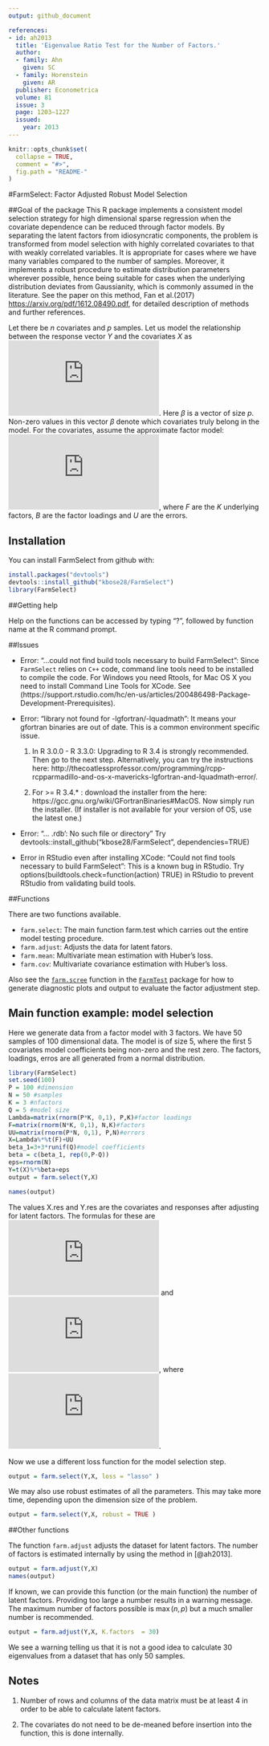 ```yaml
---
output: github_document

references:
- id: ah2013
  title: 'Eigenvalue Ratio Test for the Number of Factors.'
  author:
  - family: Ahn
    given: SC
  - family: Horenstein
    given: AR
  publisher: Econometrica
  volume: 81
  issue: 3
  page: 1203–1227
  issued:
    year: 2013
---
```


<!-- README.md is generated from README.Rmd. Please edit that file -->

```r
knitr::opts_chunk$set(
  collapse = TRUE,
  comment = "#>",
  fig.path = "README-"
)
```


#FarmSelect: Factor Adjusted Robust Model Selection

##Goal of the package
This R package implements a consistent model selection strategy for high dimensional sparse regression when the covariate dependence can be reduced through factor models. By separating the latent factors from idiosyncratic components, the problem is transformed from model selection with highly correlated covariates to that with weakly correlated variables. It is appropriate for cases where we have many variables compared to the number of samples. Moreover, it implements a robust procedure to estimate distribution parameters wherever possible, hence being suitable for cases when the underlying distribution deviates from Gaussianity, which is commonly assumed in the literature. See the paper on this method, Fan et al.(2017) <https://arxiv.org/pdf/1612.08490.pdf>, for detailed description of methods and further references. 

Let there be $n$ covariates and $p$ samples. Let us model the relationship between the response vector $Y$ and the covariates $X$ as 
![equation](https://latex.codecogs.com/gif.latex?%5Cmathbf%7BY%7D%20%3D%20%5Cmathbf%7BX%7D%5Cbm%7B%5Cbeta%7D%20&plus;%20%5Cepsilon). Here $\beta$ is a vector of size $p$. Non-zero values in this vector $\beta$ denote which covariates truly belong in the model. For the covariates, assume the approximate factor model: ![equation](https://latex.codecogs.com/gif.latex?%5Cmathbf%7BX%7D%20%3D%20%5Cmathbf%7BFB%7D%5E%7BT%7D%20&plus;%20%5Cmathbf%7BU%7D), where $F$ are the $K$ underlying factors, $B$ are the factor loadings and $U$ are the errors. 




## Installation

You can install FarmSelect from github with:

```r
install.packages("devtools")
devtools::install_github("kbose28/FarmSelect")
library(FarmSelect)
```

##Getting help

Help on the functions can be accessed by typing "?", followed by function name at the R command prompt. 

##Issues

* Error: "...could not find build tools necessary to build FarmSelect": Since `FarmSelect` relies on `C++` code, command line tools need to be installed to compile the code. For Windows you need Rtools, for Mac OS X you need to install Command Line Tools for XCode. See (https://support.rstudio.com/hc/en-us/articles/200486498-Package-Development-Prerequisites). 

* Error: "library not found for -lgfortran/-lquadmath": It means your gfortran binaries are out of date. This is a common environment specific issue. 

    1. In R 3.0.0 - R 3.3.0: Upgrading to R 3.4 is strongly recommended. Then go to the next step. Alternatively, you can try the instructions here: http://thecoatlessprofessor.com/programming/rcpp-rcpparmadillo-and-os-x-mavericks-lgfortran-and-lquadmath-error/. 

    2. For >= R 3.4.* : download the installer from the here: https://gcc.gnu.org/wiki/GFortranBinaries#MacOS. Now simply run the installer. (If installer is not available for your version of OS, use the latest one.)

* Error: "... .rdb': No such file or directory" Try devtools::install_github("kbose28/FarmSelect", dependencies=TRUE)

* Error in RStudio even after installing XCode: "Could not find tools necessary to build FarmSelect": This is a known bug in RStudio. Try options(buildtools.check=function(action) TRUE) in RStudio to prevent RStudio from validating build tools.


##Functions

There are two functions available. 

* `farm.select`: The main function farm.test which carries out the entire model testing procedure.
* `farm.adjust`: Adjusts the data for latent fators.
* `farm.mean`: Multivariate mean estimation with Huber's loss.
* `farm.cov`: Multivariate covariance estimation with Huber's loss. 

Also see the [`farm.scree`](https://www.rdocumentation.org/packages/FarmTest/versions/1.0.0/topics/farm.scree) function in the [`FarmTest`](https://cran.r-project.org/web/packages/FarmTest/index.html)
 package for how to generate diagnostic plots and output to evaluate the factor adjustment step.

## Main function example: model selection

Here we generate data from a factor model with 3 factors. We have 50 samples of 100 dimensional data. The model is of size 5, where the first 5 covariates model coefficients being non-zero and the rest zero. The factors, loadings, erros are all generated from a normal distribution.

```r
library(FarmSelect)
set.seed(100)
P = 100 #dimension
N = 50 #samples
K = 3 #nfactors
Q = 5 #model size
Lambda=matrix(rnorm(P*K, 0,1), P,K)#factor loadings
F=matrix(rnorm(N*K, 0,1), N,K)#factors
UU=matrix(rnorm(P*N, 0,1), P,N)#errors
X=Lambda%*%t(F)+UU
beta_1=3+3*runif(Q)#model coefficients
beta = c(beta_1, rep(0,P-Q))
eps=rnorm(N)
Y=t(X)%*%beta+eps
output = farm.select(Y,X)
```
```r
names(output)
```
The values X.res and Y.res are the covariates and responses after adjusting for latent factors. The formulas for these are  ![equation](https://latex.codecogs.com/gif.latex?%5Cmathbf%7BY.res%7D%20%3D%20%28%5Cmathbf%7BI%7D_n-%5Cmathbf%7BP%7D%29%20%5Cmathbf%7BY%7D) and ![equation](https://latex.codecogs.com/gif.latex?%5Cmathbf%7BX.res%7D%20%3D%20%28%5Cmathbf%7BI%7D_n-%5Cmathbf%7BP%7D%29%20%5Cmathbf%7BX%7D%5E%7BT%7D), where ![equation](https://latex.codecogs.com/gif.latex?%5Cmathbf%7BP%7D%3D%5Chat%7B%5Cmathbf%7BF%7D%7D%28%5Chat%7B%5Cmathbf%7BF%7D%7D%5E%7BT%7D%5Chat%7B%5Cmathbf%7BF%7D%7D%29%5E%7B-1%7D%5Chat%7B%5Cmathbf%7BF%7D%7D%5E%7BT%7D).

Now we use a different loss function for the model selection step. 
```r
output = farm.select(Y,X, loss = "lasso" )
```
We may also use robust estimates of all the parameters. This may take more time, depending upon the dimension size of the problem. 
```r
output = farm.select(Y,X, robust = TRUE )
```

##Other functions

The function ``farm.adjust`` adjusts the dataset for latent factors. The number of factors is estimated internally by using the method in [@ah2013].
```r
output = farm.adjust(Y,X)
names(output)
```
If known, we can provide this function (or the main function) the number of latent factors. Providing too large a number results in a warning message. The maximum number of factors possible is $\max(n,p)$ but a much smaller number is recommended. 
```r
output = farm.adjust(Y,X, K.factors  = 30)
```
We see a warning telling us that it is not a good idea to calculate 30 eigenvalues from a dataset that has only 50 samples. 


## Notes 

1. Number of rows and columns of the data matrix must be at least 4 in order to be able to calculate latent factors.


2. The covariates do not need to be de-meaned before insertion into the function, this is done internally. 

